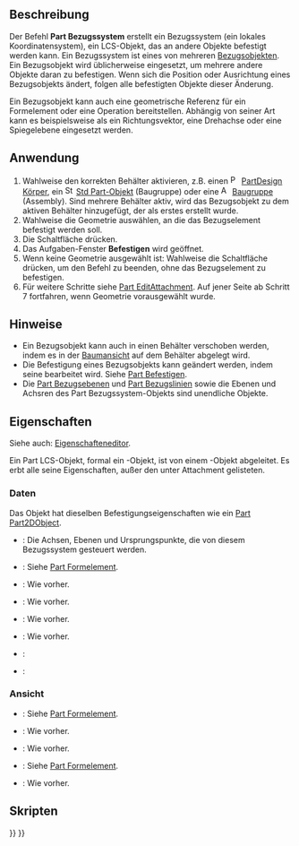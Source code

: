 <languages/>

{{Docnav/de
|[[Std_Part/de|Baugruppe]]
|[[Part_DatumPlane/de|Part Bezugsebene]]
|[[Std_Base/de|Std Base]]
|IconL=Std_Part.svg
|IconR=Part_DatumPlane.svg
|IconC=Freecad.svg
}}

{{GuiCommand/de
|Name=Part CoordinateSystem
|Name/de=Part CoordinateSystem
|Workbenches=Alle
|Version=1.1
|SeeAlso=[[Part_DatumPlane/de|Part Bezugsebene]], [[Part_DatumLine/de|Part Bezugslinie]], [[Part_DatumPoint/de|Part Bezugspunkt]]
}}

<span id="Description"></span>
==Beschreibung==

Der Befehl '''Part Bezugssystem''' erstellt ein Bezugssystem (ein lokales Koordinatensystem), ein LCS-Objekt, das an andere Objekte befestigt werden kann. Ein Bezugssystem ist eines von mehreren [[Std_Base#Part_Datums/de|Bezugsobjekten]]. Ein Bezugsobjekt wird üblicherweise eingesetzt, um mehrere andere Objekte daran zu befestigen. Wenn sich die Position oder Ausrichtung eines Bezugsobjekts ändert, folgen alle befestigten Objekte dieser Änderung.

Ein Bezugsobjekt kann auch eine geometrische Referenz für ein Formelement oder eine Operation bereitstellen. Abhängig von seiner Art kann es beispielsweise als ein Richtungsvektor, eine Drehachse oder eine Spiegelebene eingesetzt werden.

<span id="Usage"></span>
==Anwendung==

# Wahlweise den korrekten Behälter aktivieren, z.B. einen [[Image:PartDesign_Body.svg|16px]] [[PartDesign_Body/de|PartDesign Körper]], ein [[Image:Std_Part.svg|16px]] [[Std_Part|Std Part-Objekt]] (Baugruppe) oder eine [[Image:Assembly_CreateAssembly.svg|16px]] [[Assembly_CreateAssembly|Baugruppe]] (Assembly). Sind mehrere Behälter aktiv, wird das Bezugsobjekt zu dem aktiven Behälter hinzugefügt, der als erstes erstellt wurde.
# Wahlweise die Geometrie auswählen, an die das Bezugselement befestigt werden soll.
# Die Schaltfläche {{Button|[[Image:Part_CoordinateSystem.svg|16px]] [[Part_CoordinateSystem/de|Bezugssystem erstellen]]}} drücken.
# Das Aufgaben-Fenster '''Befestigen''' wird geöffnet.
# Wenn keine Geometrie ausgewählt ist: Wahlweise die Schaltfläche {{Button|OK}} drücken, um den Befehl zu beenden, ohne das Bezugselement zu befestigen.
# Für weitere Schritte siehe [[Part_EditAttachment/de#Anwendung|Part EditAttachment]]. Auf jener Seite ab Schritt 7 fortfahren, wenn Geometrie vorausgewählt wurde.

<span id="Notes"></span>
==Hinweise==

* Ein Bezugsobjekt kann auch in einen Behälter verschoben werden, indem es in der [[Tree_view/de|Baumansicht]] auf dem Behälter abgelegt wird.
* Die Befestigung eines Bezugsobjekts kann geändert werden, indem seine {{PropertyData/de|Map Mode}} bearbeitet wird. Siehe [[Part_EditAttachment/de#Anwendung|Part Befestigen]].
* Die [[Part_DatumPlane|Part Bezugsebenen]] und [[Part_DatumLine|Part Bezugslinien]] sowie die Ebenen und Achsren des Part Bezugssystem-Objekts sind unendliche Objekte.

<span id="Properties"></span>
==Eigenschaften==

Siehe auch: [[Property_editor/de|Eigenschafteneditor]].

Ein Part LCS-Objekt, formal ein {{Incode|Part::LocalCoordinateSystem}}-Objekt, ist von einem {{Incode|App::LocalCoordinateSystem}}-Objekt abgeleitet. Es erbt alle seine Eigenschaften, außer den unter Attachment gelisteten.

<span id="Data"></span>
===Daten===

{{Properties_Title|Attachment}}

Das Objekt hat dieselben Befestigungseigenschaften wie ein [[Part_Part2DObject/de#Daten|Part Part2DObject]].

{{Properties_Title/de|Basis}}

* {{PropertyData/de|Origin Features|LinkList|hidden}}: Die Achsen, Ebenen und Ursprungspunkte, die von diesem Bezugssystem gesteuert werden.
* {{PropertyData/de|Placement|Placement}}: Siehe [[Part_Feature/de#Daten|Part Formelement]].
* {{PropertyData/de|Label|String}}: Wie vorher.
* {{PropertyData/de|Label2|String|hidden}}: Wie vorher.
* {{PropertyData/de|Expression Engine|ExpressionEngine|hidden}}: Wie vorher.
* {{PropertyData/de|Visibility|Bool|hidden}}: Wie vorher.
* {{PropertyData/de|Group|LinkList}}:
* {{PropertyData/de|_ Group Touched|Bool|hidden}}:

<span id="View"></span>
===Ansicht===

{{Properties_Title|Display Options}}

* {{PropertyView/de|Display Mode|Enumeration}}: Siehe [[Part_Feature/de#Ansicht|Part Formelement]].
* {{PropertyView/de|Show In Tree|Bool}}: Wie vorher.
* {{PropertyView/de|Visibility|Bool}}: Wie vorher.

{{Properties_Title|Selection}}

* {{PropertyView/de|On Top When Selected|Enumeration}}: Siehe [[Part_Feature/de#ansicht|Part Formelement]].
* {{PropertyView/de|Selection Style|Enumeration}}: Wie vorher.

<span id="Scripting"></span>
==Skripten==

{{Code|code=
import FreeCAD as App

doc = App.newDocument()

body = doc.addObject("PartDesign::Body", "Body")
lcs = doc.addObject("Part::LocalCoordinateSystem", "LCS")
lcs.Visibility = True
body.addObjects([lcs])

orig = body.Origin
plane = next(f for f in orig.OriginFeatures if f.Role == "XZ_Plane")
lcs.AttachmentSupport = [(orig, (plane.Name + ".", ))]
lcs.AttachmentOffset = App.Placement(App.Vector(), App.Vector(1, 0, 0), 45)
lcs.MapMode = "FlatFace"

doc.recompute()
}}


{{Docnav/de
|[[Std_Part/de|Baugruppe]]
|[[Part_DatumPlane/de|Part Bezugsebene]]
|[[Std_Base/de|Std Base]]
|IconL=Std_Part.svg
|IconR=Part_DatumPlane.svg
|IconC=Freecad.svg
}}

{{Std_Base_navi{{#translation:}}}}
{{Userdocnavi{{#translation:}}}}